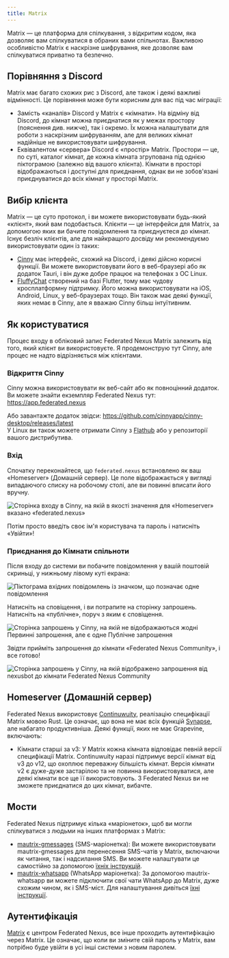 ```yaml
---
title: Matrix
---
```


Matrix — це платформа для спілкування, з відкритим кодом, яка дозволяє вам спілкуватися в обраних вами спільнотах. Важливою особливістю Matrix є наскрізне шифрування, яке дозволяє вам спілкуватися приватно та безпечно.

## Порівняння з Discord

Matrix має багато схожих рис з Discord, але також і деякі важливі відмінності. Це порівняння може бути корисним для вас під час міграції:

- Замість «каналів» Discord у Matrix є «кімнати». На відміну від Discord, до кімнат можна приєднатися як у межах простору (пояснення див. нижче), так і окремо. Їх можна налаштувати для роботи з наскрізним шифруванням, але для великих кімнат надійніше не використовувати шифрування.
- Еквівалентом «сервера» Discord є «простір» Matrix. Простори — це, по суті, каталог кімнат, де кожна кімната згрупована під однією піктограмою (залежно від вашого клієнта). Кімнати в просторі відображаються і доступні для приєднання, однак ви не зобов'язані приєднуватися до всіх кімнат у просторі Matrix.

## Вибір клієнта

Matrix — це суто протокол, і ви можете використовувати будь-який «клієнт», який вам подобається. Клієнти — це інтерфейси для Matrix, за допомогою яких ви бачите повідомлення та приєднуєтеся до кімнат. Існує безліч клієнтів, але для найкращого досвіду ми рекомендуємо використовувати один із таких:

- [Cinny](https://cinny.in) має інтерфейс, схожий на Discord, і деякі дійсно корисні функції. Ви можете використовувати його в веб-браузері або як додаток Tauri, і він дуже добре працює на телефонах з ОС Linux.
- [FluffyChat](https://fluffychat.im) створений на базі Flutter, тому має чудову кросплатформну підтримку. Його можна використовувати на iOS, Android, Linux, у веб-браузерах тощо. Він також має деякі функції, яких немає в Cinny, але я вважаю Cinny більш інтуїтивним.

## Як користуватися

Процес входу в обліковий запис Federated Nexus Matrix залежить від того, який клієнт ви використовуєте. Я продемонструю тут Cinny, але процес не надто відрізняється між клієнтами.

### Відкриття Cinny

Cinny можна використовувати як веб-сайт або як повноцінний додаток.  
Ви можете знайти екземпляр Federated Nexus тут: https://app.federated.nexus

Або завантажте додаток звідси: https://github.com/cinnyapp/cinny-desktop/releases/latest  
У Linux ви також можете отримати Cinny з [Flathub](https://flathub.org/apps/in.cinny.Cinny) або у репозиторії вашого дистрибутива.

### Вхід

Спочатку переконайтеся, що `federated.nexus` встановлено як ваш «Homeserver» (Домашній сервер). Це поле відображається у вигляді випадаючого списку на робочому столі, але ви повинні вписати його вручну.

![Сторінка входу в Cinny, на якій в якості значення для «Homeserver» вказано «federated.nexus»](../../../../images/matrix/homeserver.png)

Потім просто введіть своє ім'я користувача та пароль і натисніть «Увійти»!

### Приєднання до Кімнати спільноти

Після входу до системи ви побачите повідомлення у вашій поштовій скриньці, у нижньому лівому куті екрана:

![Піктограма вхідних повідомлень із значком, що позначає одне повідомлення](../../../../images/matrix/badge.png)

Натисніть на сповіщення, і ви потрапите на сторінку запрошень. Натисніть на «публічне», поруч з яким є сповіщення.

![Сторінка запрошень у Cinny, на якій не відображаються жодні Первинні запрошення, але є одне Публічне запрошення](../../../../images/matrix/invite.png)

Звідти прийміть запрошення до кімнати «Federated Nexus Community», і все готово!

![Сторінка запрошень у Cinny, на якій відображено запрошення від nexusbot до кімнати Federated Nexus Community](../../../../images/matrix/accept.png)

## Homeserver (Домашній сервер)

Federated Nexus використовує [Continuwuity](https://continuwuity.org/), реалізацію специфікації Matrix мовою Rust. Це означає, що вона не має всіх функцій [Synapse](https://element-hq.github.io/synapse/latest/), але набагато продуктивніша. Деякі функції, яких не має Grapevine, включають:

- Кімнати старші за v3: У Matrix кожна кімната відповідає певній версії специфікації Matrix. Continuwuity наразі підтримує версії кімнат від v3 до v12, що охоплює переважну більшість кімнат. Версія кімнати v2 є дуже-дуже застарілою та не повинна використовуватися, але деякі кімнати все ще її використовують. З Federated Nexus ви не зможете приєднатися до цих кімнат, вибачте.

## Мости

Federated Nexus підтримує кілька «маріонеток», щоб ви могли спілкуватися з людьми на інших платформах з Matrix:

- [mautrix-gmessages](https://docs.mau.fi/bridges/go/gmessages/index.html) (SMS-маріонетка): Ви можете використовувати mautrix-gmessages для перенесення SMS-чатів у Matrix, включаючи як читання, так і надсилання SMS. Ви можете налаштувати це самостійно за допомогою [їхніх інструкцій](https://docs.mau.fi/bridges/go/gmessages/authentication.html).
- [mautrix-whatsapp](https://docs.mau.fi/bridges/go/whatsapp/index.html) (WhatsApp маріонетка): За допомогою mautrix-whatsapp ви можете підключити свої чати WhatsApp до Matrix, дуже схожим чином, як і SMS-міст. Для налаштування дивіться [їхні інструкції](https://docs.mau.fi/bridges/go/whatsapp/authentication.html).

## Аутентифікація

[Matrix](https://matrix.org) є центром Federated Nexus, все інше проходить аутентифікацію через Matrix. Це означає, що коли ви зміните свій пароль у Matrix, вам потрібно буде увійти в усі інші системи з новим паролем.
